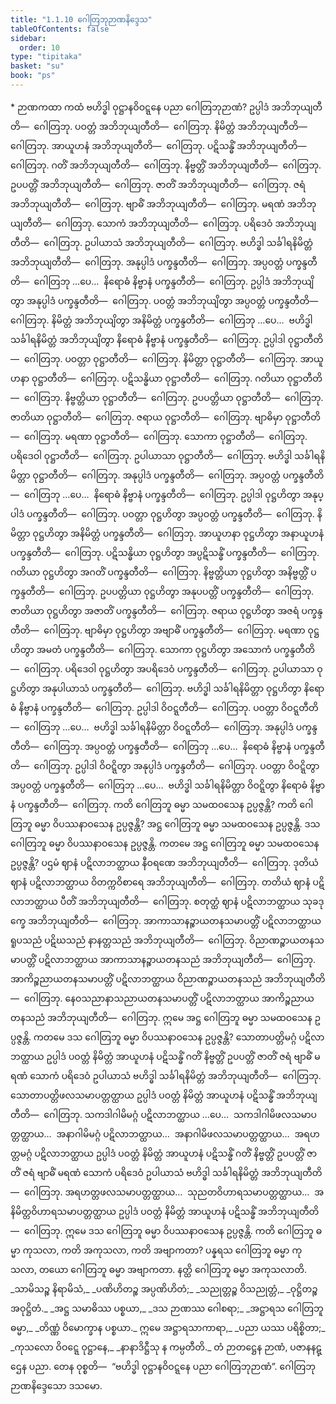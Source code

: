 ```yaml
---
title: "1.1.10 ဂေါတြဘုဉာဏနိဒ္ဒေသ"
tableOfContents: false
sidebar:
  order: 10
type: "tipitaka"
basket: "su"
book: "ps"
---
```



<DynamicBreadcrumb />

<Paragraph type="center" book="ps">
* ဉာဏကထာ
</Paragraph>


<Division number="59" book="ps" e="ch" v="26" p="4">

<Paragraph number="418" book="ps">
ကထံ ဗဟိဒ္ဓါ ဝုဋ္ဌာနဝိဝဋ္ဋနေ ပညာ ဂေါတြဘုဉာဏံ? ဥပ္ပါဒံ အဘိဘုယျတီတိ—  ဂေါတြဘု. ပဝတ္တံ အဘိဘုယျတီတိ—  ဂေါတြဘု. နိမိတ္တံ အဘိဘုယျတီတိ—  ဂေါတြဘု. အာယူဟနံ အဘိဘုယျတီတိ—  ဂေါတြဘု. ပဋိသန္ဓိံ အဘိဘုယျတီတိ—  ဂေါတြဘု. ဂတိံ အဘိဘုယျတီတိ—  ဂေါတြဘု. နိဗ္ဗတ္တိံ အဘိဘုယျတီတိ—  ဂေါတြဘု. ဥပပတ္တိံ အဘိဘုယျတီတိ—  ဂေါတြဘု. ဇာတိံ အဘိဘုယျတီတိ—  ဂေါတြဘု. ဇရံ အဘိဘုယျတီတိ—  ဂေါတြဘု. ဗျာဓိံ အဘိဘုယျတီတိ—  ဂေါတြဘု. မရဏံ အဘိဘုယျတီတိ—  ဂေါတြဘု. သောကံ အဘိဘုယျတီတိ—  ဂေါတြဘု. ပရိဒေဝံ အဘိဘုယျတီတိ—  ဂေါတြဘု. ဥပါယာသံ အဘိဘုယျတီတိ—  ဂေါတြဘု. ဗဟိဒ္ဓါ သင်္ခါရနိမိတ္တံ အဘိဘုယျတီတိ—  ဂေါတြဘု. အနုပ္ပါဒံ ပက္ခန္ဒတီတိ—  ဂေါတြဘု. အပ္ပဝတ္တံ ပက္ခန္ဒတီတိ—  ဂေါတြဘု …ပေ…  နိရောဓံ နိဗ္ဗာနံ ပက္ခန္ဒတီတိ—  ဂေါတြဘု.
</Paragraph>

<Paragraph number="419" book="ps">
ဥပ္ပါဒံ အဘိဘုယျိတွာ အနုပ္ပါဒံ ပက္ခန္ဒတီတိ—  ဂေါတြဘု. ပဝတ္တံ အဘိဘုယျိတွာ အပ္ပဝတ္တံ ပက္ခန္ဒတီတိ—  ဂေါတြဘု. နိမိတ္တံ အဘိဘုယျိတွာ အနိမိတ္တံ ပက္ခန္ဒတီတိ—  ဂေါတြဘု …ပေ…  ဗဟိဒ္ဓါ သင်္ခါရနိမိတ္တံ အဘိဘုယျိတွာ နိရောဓံ နိဗ္ဗာနံ ပက္ခန္ဒတီတိ—  ဂေါတြဘု.
</Paragraph>

<Paragraph number="420" book="ps">
ဥပ္ပါဒါ ဝုဋ္ဌာတီတိ—  ဂေါတြဘု. ပဝတ္တာ ဝုဋ္ဌာတီတိ—  ဂေါတြဘု. နိမိတ္တာ ဝုဋ္ဌာတီတိ—  ဂေါတြဘု. အာယူဟနာ ဝုဋ္ဌာတီတိ—  ဂေါတြဘု. ပဋိသန္ဓိယာ ဝုဋ္ဌာတီတိ—  ဂေါတြဘု. ဂတိယာ ဝုဋ္ဌာတီတိ—  ဂေါတြဘု. နိဗ္ဗတ္တိယာ ဝုဋ္ဌာတီတိ—  ဂေါတြဘု. ဥပပတ္တိယာ ဝုဋ္ဌာတီတိ—  ဂေါတြဘု. ဇာတိယာ ဝုဋ္ဌာတီတိ—  ဂေါတြဘု. ဇရာယ ဝုဋ္ဌာတီတိ—  ဂေါတြဘု. ဗျာဓိမှာ ဝုဋ္ဌာတီတိ—  ဂေါတြဘု. မရဏာ ဝုဋ္ဌာတီတိ—  ဂေါတြဘု. သောကာ ဝုဋ္ဌာတီတိ—  ဂေါတြဘု. ပရိဒေဝါ ဝုဋ္ဌာတီတိ—  ဂေါတြဘု. ဥပါယာသာ ဝုဋ္ဌာတီတိ—  ဂေါတြဘု. ဗဟိဒ္ဓါ သင်္ခါရနိမိတ္တာ ဝုဋ္ဌာတီတိ—  ဂေါတြဘု. အနုပ္ပါဒံ ပက္ခန္ဒတီတိ—  ဂေါတြဘု. အပ္ပဝတ္တံ ပက္ခန္ဒတီတိ—  ဂေါတြဘု …ပေ…  နိရောဓံ နိဗ္ဗာနံ ပက္ခန္ဒတီတိ—  ဂေါတြဘု.
</Paragraph>

<Paragraph number="421" book="ps">
ဥပ္ပါဒါ ဝုဋ္ဌဟိတွာ အနုပ္ပါဒံ ပက္ခန္ဒတီတိ—  ဂေါတြဘု. ပဝတ္တာ ဝုဋ္ဌဟိတွာ အပ္ပဝတ္တံ ပက္ခန္ဒတီတိ—  ဂေါတြဘု. နိမိတ္တာ ဝုဋ္ဌဟိတွာ အနိမိတ္တံ ပက္ခန္ဒတီတိ—  ဂေါတြဘု. အာယူဟနာ ဝုဋ္ဌဟိတွာ အနာယူဟနံ ပက္ခန္ဒတီတိ—  ဂေါတြဘု. ပဋိသန္ဓိယာ ဝုဋ္ဌဟိတွာ အပ္ပဋိသန္ဓိံ ပက္ခန္ဒတီတိ—  ဂေါတြဘု. ဂတိယာ ဝုဋ္ဌဟိတွာ အဂတိံ ပက္ခန္ဒတီတိ—  ဂေါတြဘု. နိဗ္ဗတ္တိယာ ဝုဋ္ဌဟိတွာ အနိဗ္ဗတ္တိံ ပက္ခန္ဒတီတိ—  ဂေါတြဘု. ဥပပတ္တိယာ ဝုဋ္ဌဟိတွာ အနုပပတ္တိံ ပက္ခန္ဒတီတိ—  ဂေါတြဘု. ဇာတိယာ ဝုဋ္ဌဟိတွာ အဇာတိံ ပက္ခန္ဒတီတိ—  ဂေါတြဘု. ဇရာယ ဝုဋ္ဌဟိတွာ အဇရံ ပက္ခန္ဒတီတိ—  ဂေါတြဘု. ဗျာဓိမှာ ဝုဋ္ဌဟိတွာ အဗျာဓိံ ပက္ခန္ဒတီတိ—  ဂေါတြဘု. မရဏာ ဝုဋ္ဌဟိတွာ အမတံ ပက္ခန္ဒတီတိ—  ဂေါတြဘု. သောကာ ဝုဋ္ဌဟိတွာ အသောကံ ပက္ခန္ဒတီတိ—  ဂေါတြဘု. ပရိဒေဝါ ဝုဋ္ဌဟိတွာ အပရိဒေဝံ ပက္ခန္ဒတီတိ—  ဂေါတြဘု. ဥပါယာသာ ဝုဋ္ဌဟိတွာ အနုပါယာသံ ပက္ခန္ဒတီတိ—  ဂေါတြဘု. ဗဟိဒ္ဓါ သင်္ခါရနိမိတ္တာ ဝုဋ္ဌဟိတွာ နိရောဓံ နိဗ္ဗာနံ ပက္ခန္ဒတီတိ—  ဂေါတြဘု.
</Paragraph>

<Paragraph number="422" book="ps">
ဥပ္ပါဒါ ဝိဝဋ္ဋတီတိ—  ဂေါတြဘု. ပဝတ္တာ ဝိဝဋ္ဋတီတိ—  ဂေါတြဘု …ပေ…  ဗဟိဒ္ဓါ သင်္ခါရနိမိတ္တာ ဝိဝဋ္ဋတီတိ—  ဂေါတြဘု. အနုပ္ပါဒံ ပက္ခန္ဒတီတိ—  ဂေါတြဘု. အပ္ပဝတ္တံ ပက္ခန္ဒတီတိ—  ဂေါတြဘု …ပေ…  နိရောဓံ နိဗ္ဗာနံ ပက္ခန္ဒတီတိ—  ဂေါတြဘု.
</Paragraph>

<Paragraph number="423" book="ps">
ဥပ္ပါဒါ ဝိဝဋ္ဋိတွာ အနုပ္ပါဒံ ပက္ခန္ဒတီတိ—  ဂေါတြဘု. ပဝတ္တာ ဝိဝဋ္ဋိတွာ အပ္ပဝတ္တံ ပက္ခန္ဒတီတိ—  ဂေါတြဘု …ပေ…  ဗဟိဒ္ဓါ သင်္ခါရနိမိတ္တာ ဝိဝဋ္ဋိတွာ နိရောဓံ နိဗ္ဗာနံ ပက္ခန္ဒတီတိ—  ဂေါတြဘု.
</Paragraph>

</Division>
<Division number="60" book="ps" e="ch" v="26" p="4">

<Paragraph number="424" book="ps">
ကတိ ဂေါတြဘူ ဓမ္မာ သမထဝသေန ဥပ္ပဇ္ဇန္တိ? ကတိ ဂေါတြဘူ ဓမ္မာ ဝိပဿနာဝသေန ဥပ္ပဇ္ဇန္တိ? အဋ္ဌ ဂေါတြဘူ ဓမ္မာ သမထဝသေန ဥပ္ပဇ္ဇန္တိ. ဒသ ဂေါတြဘူ ဓမ္မာ ဝိပဿနာဝသေန ဥပ္ပဇ္ဇန္တိ.
</Paragraph>

<Paragraph number="425" book="ps">
ကတမေ အဋ္ဌ ဂေါတြဘူ ဓမ္မာ သမထဝသေန ဥပ္ပဇ္ဇန္တိ? ပဌမံ ဈာနံ ပဋိလာဘတ္ထာယ နီဝရဏေ အဘိဘုယျတီတိ—  ဂေါတြဘု. ဒုတိယံ ဈာနံ ပဋိလာဘတ္ထာယ ဝိတက္ကဝိစာရေ အဘိဘုယျတီတိ—  ဂေါတြဘု. တတိယံ ဈာနံ ပဋိလာဘတ္ထာယ ပီတိံ အဘိဘုယျတီတိ—  ဂေါတြဘု. စတုတ္ထံ ဈာနံ ပဋိလာဘတ္ထာယ သုခဒုက္ခေ အဘိဘုယျတီတိ—  ဂေါတြဘု. အာကာသာနဉ္စာယတနသမာပတ္တိံ ပဋိလာဘတ္ထာယ ရူပသညံ ပဋိဃသညံ နာနတ္တသညံ အဘိဘုယျတီတိ—  ဂေါတြဘု. ဝိညာဏဉ္စာယတနသမာပတ္တိံ ပဋိလာဘတ္ထာယ အာကာသာနဉ္စာယတနသညံ အဘိဘုယျတီတိ—  ဂေါတြဘု. အာကိဉ္စညာယတနသမာပတ္တိံ ပဋိလာဘတ္ထာယ ဝိညာဏဉ္စာယတနသညံ အဘိဘုယျတီတိ—  ဂေါတြဘု. နေဝသညာနာသညာယတနသမာပတ္တိံ ပဋိလာဘတ္ထာယ အာကိဉ္စညာယတနသညံ အဘိဘုယျတီတိ—  ဂေါတြဘု. ဣမေ အဋ္ဌ ဂေါတြဘူ ဓမ္မာ သမထဝသေန ဥပ္ပဇ္ဇန္တိ.
</Paragraph>

<Paragraph number="426" book="ps">
ကတမေ ဒသ ဂေါတြဘူ ဓမ္မာ ဝိပဿနာဝသေန ဥပ္ပဇ္ဇန္တိ? သောတာပတ္တိမဂ္ဂံ ပဋိလာဘတ္ထာယ ဥပ္ပါဒံ ပဝတ္တံ နိမိတ္တံ အာယူဟနံ ပဋိသန္ဓိံ ဂတိံ နိဗ္ဗတ္တိံ ဥပပတ္တိံ ဇာတိံ ဇရံ ဗျာဓိံ မရဏံ သောကံ ပရိဒေဝံ ဥပါယာသံ ဗဟိဒ္ဓါ သင်္ခါရနိမိတ္တံ အဘိဘုယျတီတိ—  ဂေါတြဘု. သောတာပတ္တိဖလသမာပတ္တတ္ထာယ ဥပ္ပါဒံ ပဝတ္တံ နိမိတ္တံ အာယူဟနံ ပဋိသန္ဓိံ အဘိဘုယျတီတိ—  ဂေါတြဘု. သကဒါဂါမိမဂ္ဂံ ပဋိလာဘတ္ထာယ …ပေ…  သကဒါဂါမိဖလသမာပတ္တတ္ထာယ…  အနာဂါမိမဂ္ဂံ ပဋိလာဘတ္ထာယ…  အနာဂါမိဖလသမာပတ္တတ္ထာယ…  အရဟတ္တမဂ္ဂံ ပဋိလာဘတ္ထာယ ဥပ္ပါဒံ ပဝတ္တံ နိမိတ္တံ အာယူဟနံ ပဋိသန္ဓိံ ဂတိံ နိဗ္ဗတ္တိံ ဥပပတ္တိံ ဇာတိံ ဇရံ ဗျာဓိံ မရဏံ သောကံ ပရိဒေဝံ ဥပါယာသံ ဗဟိဒ္ဓါ သင်္ခါရနိမိတ္တံ အဘိဘုယျတီတိ—  ဂေါတြဘု. အရဟတ္တဖလသမာပတ္တတ္ထာယ…  သုညတဝိဟာရသမာပတ္တတ္ထာယ…  အနိမိတ္တဝိဟာရသမာပတ္တတ္ထာယ ဥပ္ပါဒံ ပဝတ္တံ နိမိတ္တံ အာယူဟနံ ပဋိသန္ဓိံ အဘိဘုယျတီတိ—  ဂေါတြဘု. ဣမေ ဒသ ဂေါတြဘူ ဓမ္မာ ဝိပဿနာဝသေန ဥပ္ပဇ္ဇန္တိ.
</Paragraph>

<Paragraph number="427" book="ps">
ကတိ ဂေါတြဘူ ဓမ္မာ ကုသလာ, ကတိ အကုသလာ, ကတိ အဗျာကတာ? ပန္နရသ ဂေါတြဘူ ဓမ္မာ ကုသလာ, တယော ဂေါတြဘူ ဓမ္မာ အဗျာကတာ. နတ္ထိ ဂေါတြဘူ ဓမ္မာ အကုသလာတိ.
</Paragraph>

<Paragraph number="428" type="verses" book="ps">
_သာမိသဉ္စ နိရာမိသံ,_  
_ပဏိဟိတဉ္စ အပ္ပဏိဟိတံ;_  
_သညုတ္တဉ္စ ဝိသညုတ္တံ,_  
_ဝုဋ္ဌိတဉ္စ အဝုဋ္ဌိတံ._  

</Paragraph>

<Paragraph number="429" type="verses" book="ps">
_အဋ္ဌ သမာဓိဿ ပစ္စယာ,_  
_ဒသ ဉာဏဿ ဂေါစရာ;_  
_အဋ္ဌာရသ ဂေါတြဘူ ဓမ္မာ,_  
_တိဏ္ဏံ ဝိမောက္ခာန ပစ္စယာ._  

</Paragraph>

<Paragraph number="430" type="verses" book="ps">
ဣမေ အဋ္ဌာရသာကာရာ,_  
_ပညာ ယဿ ပရိစ္စိတာ;_  
_ကုသလော ဝိဝဋ္ဋေ ဝုဋ္ဌာနေ,_  
_နာနာဒိဋ္ဌီသု န ကမ္ပတီတိ._  

</Paragraph>

<Paragraph number="431" book="ps">
တံ ဉာတဋ္ဌေန ဉာဏံ, ပဇာနနဋ္ဌေန ပညာ. တေန ဝုစ္စတိ—  “ဗဟိဒ္ဓါ ဝုဋ္ဌာနဝိဝဋ္ဋနေ ပညာ ဂေါတြဘုဉာဏံ”.

</Paragraph>
</Division>

<Paragraph number="432" type="center" book="ps">
ဂေါတြဘုဉာဏနိဒ္ဒေသော ဒသမော.
</Paragraph>